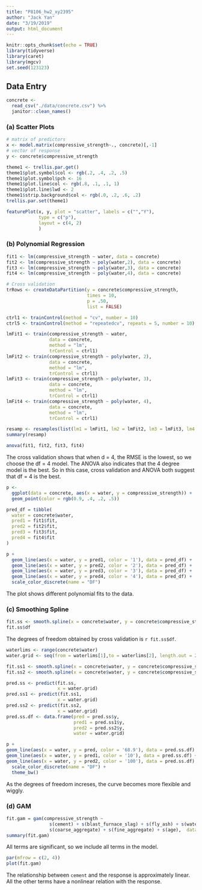 ```yaml
---
title: "P8106_hw2_xy2395"
author: "Jack Yan"
date: "3/19/2019"
output: html_document
---
```


```r
knitr::opts_chunk$set(echo = TRUE)
library(tidyverse)
library(caret)
library(mgcv)
set.seed(123123)
```

## Data Entry
```r
concrete <- 
  read_csv("./data/concrete.csv") %>% 
  janitor::clean_names()
```

### (a) Scatter Plots
```r
# matrix of predictors
x <- model.matrix(compressive_strength~., concrete)[,-1]
# vector of response
y <- concrete$compressive_strength
```

```r
theme1 <- trellis.par.get()
theme1$plot.symbol$col <- rgb(.2, .4, .2, .5) 
theme1$plot.symbol$pch <- 16
theme1$plot.line$col <- rgb(.8, .1, .1, 1) 
theme1$plot.line$lwd <- 2
theme1$strip.background$col <- rgb(.0, .2, .6, .2) 
trellis.par.set(theme1)

featurePlot(x, y, plot = "scatter", labels = c("","Y"),
            type = c("p"), 
            layout = c(4, 2)
            )
```

### (b) Polynomial Regression

```r
fit1 <- lm(compressive_strength ~ water, data = concrete)
fit2 <- lm(compressive_strength ~ poly(water,2), data = concrete) 
fit3 <- lm(compressive_strength ~ poly(water,3), data = concrete) 
fit4 <- lm(compressive_strength ~ poly(water,4), data = concrete) 

# Cross validation
trRows <- createDataPartition(y = concrete$compressive_strength,
                              times = 10,
                              p = .50,
                              list = FALSE)

ctrl1 <- trainControl(method = "cv", number = 10)
ctrl5 <- trainControl(method = "repeatedcv", repeats = 5, number = 10) 

lmFit1 <- train(compressive_strength ~ water, 
                data = concrete, 
                method = "lm", 
                trControl = ctrl1)
lmFit2 <- train(compressive_strength ~ poly(water, 2), 
                data = concrete, 
                method = "lm", 
                trControl = ctrl1)
lmFit3 <- train(compressive_strength ~ poly(water, 3), 
                data = concrete, 
                method = "lm", 
                trControl = ctrl1)
lmFit4 <- train(compressive_strength ~ poly(water, 4), 
                data = concrete, 
                method = "lm", 
                trControl = ctrl1)

resamp <- resamples(list(lm1 = lmFit1, lm2 = lmFit2, lm3 = lmFit3, lm4 = lmFit4))
summary(resamp)

anova(fit1, fit2, fit3, fit4)
```

The cross validation shows that when d = 4, the RMSE is the lowest, so we choose the df = 4 model. The ANOVA also indicates that the 4 degree model is the best. So in this case, cross validation and ANOVA both suggest that df = 4 is the best.

```r
p <- 
  ggplot(data = concrete, aes(x = water, y = compressive_strength)) + 
  geom_point(color = rgb(0.9, .4, .2, .5))

pred_df = tibble(
  water = concrete$water,
  pred1 = fit1$fit,
  pred2 = fit2$fit,
  pred3 = fit3$fit,
  pred4 = fit4$fit
)

p +
  geom_line(aes(x = water, y = pred1, color = '1'), data = pred_df) +
  geom_line(aes(x = water, y = pred2, color = '2'), data = pred_df) +
  geom_line(aes(x = water, y = pred3, color = '3'), data = pred_df) +
  geom_line(aes(x = water, y = pred4, color = '4'), data = pred_df) +
  scale_color_discrete(name = "DF")
```

The plot shows different polynomial fits to the data.

### (c) Smoothing Spline
```r
fit.ss <- smooth.spline(x = concrete$water, y = concrete$compressive_strength)
fit.ss$df
```

The degrees of freedom obtained by cross validation is `r fit.ss$df`.

```r
waterlims <- range(concrete$water)
water.grid <- seq(from = waterlims[1],to = waterlims[2], length.out = 2000)

fit.ss1 <- smooth.spline(x = concrete$water, y = concrete$compressive_strength, df=10)
fit.ss2 <- smooth.spline(x = concrete$water, y = concrete$compressive_strength, df=100)

pred.ss <- predict(fit.ss,
                   x = water.grid)
pred.ss1 <- predict(fit.ss1,
                   x = water.grid)
pred.ss2 <- predict(fit.ss2,
                   x = water.grid)
pred.ss.df <- data.frame(pred = pred.ss$y,
                         pred1 = pred.ss1$y,
                         pred2 = pred.ss2$y,
                         water = water.grid)

p + 
geom_line(aes(x = water, y = pred, color = '68.9'), data = pred.ss.df) + 
geom_line(aes(x = water, y = pred1, color = '10'), data = pred.ss.df) +
geom_line(aes(x = water, y = pred2, color = '100'), data = pred.ss.df) +
  scale_color_discrete(name = "DF") +
  theme_bw()
```

As the degrees of freedom increses, the curve becomes more flexible and wiggly.

### (d) GAM

```r
fit.gam = gam(compressive_strength ~ 
                s(cement) + s(blast_furnace_slag) + s(fly_ash) + s(water) + s(superplasticizer) +
                s(coarse_aggregate) + s(fine_aggregate) + s(age),  data = concrete)
summary(fit.gam)
```

All terms are significant, so we include all terms in the model.

```r
par(mfrow = c(2, 4))
plot(fit.gam)
```

The relationship between `cement` and the response is approximately linear. All the other terms have a nonlinear relation with the response.
